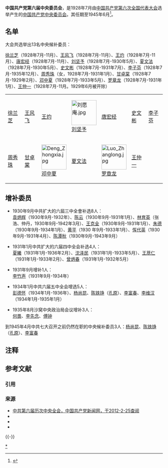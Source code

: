 '''中国共产党第六届中央委员会'''，是1928年7月由[[中国共产党第六次全国代表大会|中国共产党第六次全国代表大会]]选举产生的[[中国共产党中央委员会|中国共产党中央委员会]]。其任期至1945年6月<ref>{{Cite book|title=中华人民共和国职官志|last=何虎生等主编|first=|publisher=北京：中国社会出版社|year=1993年5月|isbn=7-80088-393-0|location=|pages=13}}</ref>。

== 名单 ==
大会共选举出13名中央候补委员：

[[徐兰芝|徐兰芝]]（1928年7月-11月）、[[王风飞|王风飞]]（1928年7月-11月）、[[王灼_(1898年)|王灼]]（1928年7月-11月）、[[唐宏经|唐宏经]]（1928年7月-11月）、[[刘坚予|刘坚予]]（1928年7月-1930年5月）、[[夏文法|夏文法]]（1928年7月-1930年5月）、[[史文彬|史文彬]]（1928年7月-1931年7月）、[[李子芬|李子芬]]（1928年7月-1935年12月）、[[周秀珠|周秀珠]]（女，1928年7月-1931年1月）、[[甘卓棠|甘卓棠]]（1928年7月-1929年2月）、[[邓中夏|邓中夏]]（1928年7月-1933年5月）、[[罗章龙|罗章龙]]（1928年7月-1931年1月）、[[王仲一|王仲一]]（1928年7月-11月。1929年6月被开除）

{| class="wikitable" style="text-align: center;"
|[[徐兰芝|徐兰芝]]
|[[王风飞|王风飞]]
|[[王灼_(1898年)|王灼]]
|[[File:刘愿庵.jpg|80px]]<br />[[刘坚予|刘坚予]]
|[[唐宏经|唐宏经]]
|[[史文彬|史文彬]]
|[[李子芬|李子芬]]
|-
|[[周秀珠|周秀珠]]
|[[甘卓棠|甘卓棠]]
|[[File:Deng_Zhongxia.jpg|80px]]<br />[[邓中夏|邓中夏]]
|[[夏文法|夏文法]]
|[[File:Luo_Zhanglong.jpg|80px]]<br />[[罗章龙|罗章龙]]
|[[王仲一|王仲一]]
|}

== 增补委员 ==
* 1930年9月中共扩大的六屆三中全會补选8人：<br/>[[袁炳辉|袁炳辉]]（1930年9月-1932年）、[[陈云|陈云]]（1930年9月-1931年1月）、[[林育英|林育英]]（张浩、仲丹，1930年9月-1942年3月）、[[王克全|王克全]]（1930年9月-1931年1月）、[[朱德|朱德]]（1930年9月-1934年1月）、[[黄平_(中共中央候补委员)|黄平]]（1930 年9月-1933年1月）、[[恽代英|恽代英]]（1930年9月-1931年4月）、[[陈潭秋|陈潭秋]]（1930年9月-1943年9月）

* 1931年1月中共扩大的六届四中全会补选4人：<br/>[[夏曦|夏曦]]（1931年1月-1936年2月）、[[沈泽民|沈泽民]]（1931年1月-1933年5月）、[[王荩仁|王荩仁]]（1931年1月-1933年2月）、[[曾炳春|曾炳春]]（1931年1月-1932年5月）

* 1931年9月增补1人：<br/>[[李竹声|李竹声]]（1931年9月-1934年）

* 1934年1月中共六届五中全会增选5人：<br/>[[彭德怀|彭德怀]]（1934年1月-1936年）、[[杨尚昆|杨尚昆]]、[[陈铁铮|陈铁铮]]（[[孔原|孔原]]）、[[李富春|李富春]]、[[李维汉|李维汉]]（1934年1月-1935年1月）

* 1935年8月沙窝中央政治局会议增补3人：<br/>[[何畏_(1900年)|何畏]]、[[李先念|李先念]]、[[傅鍾|傅钟]]{{NoteTag|1935年8月沙窝中央政治局会议增补的何畏、李先念、傅钟3名中央候补委员在此后至中国共产党第七次全国代表大会召开之前，均未以中央候补委员资格出席过中央委员会全体会议和中央其他会议，也未以中央候补委员资格出席中国共产党第七次全国代表大会。1945年6月，李先念当选中共第七届中央委员。}}

到1945年4月中共七大召开之前仍然在职的中央候补委员3人：[[杨尚昆|杨尚昆]]、[[陈铁铮|陈铁铮]]（[[孔原|孔原]]）、[[李富春|李富春]]

== 注释 ==
{{NoteFoot}}

== 参考文献 ==
=== 引用 ===
{{Reflist}}

=== 来源 ===
{{refbegin}}
*[http://cpc.people.com.cn/GB/64162/64168/64558/4527140.html 中共第六届历次中央全会，中国共产党新闻网，于2012-2-25查阅]{{Wayback|url=http://cpc.people.com.cn/GB/64162/64168/64558/4527140.html |date=20160222025618 }}
* {{cite news |title=中国共产党第六届中央领导机构 |url=http://cpc.people.com.cn/GB/64162/64168/64558/4428361.html |accessdate=2012-02-25 |website=中国共产党新闻网 |archive-date=2011-05-19 |archive-url=https://web.archive.org/web/20110519103453/http://cpc.people.com.cn/GB/64162/64168/64558/4428361.html |dead-url=no }}
* {{cite news |title=中国共产党第六次全国代表大会(1928年6月18日-7月11日) |url=http://dangshi.people.com.cn/GB/151935/176588/176591/10555415.html |accessdate=2012-02-25 |website=中国共产党新闻网 |archive-date=2018-06-16 |archive-url=https://web.archive.org/web/20180616103247/http://dangshi.people.com.cn/GB/151935/176588/176591/10555415.html |dead-url=no }}
* {{cite news |title=第六届中央委员会（1928年7月—1945年6月） |url=http://cpc.people.com.cn/GB/64162/139962/8437281.html |accessdate=2012-02-25 |website=中国共产党新闻网 |archive-date=2012-05-19 |archive-url=https://web.archive.org/web/20120519120326/http://cpc.people.com.cn/GB/64162/139962/8437281.html |dead-url=no }}
{{refend}}

{{-}}
{{中国共产党的有关信息|中央}}

[[Category:中国共产党第六届中央委员会候补委员|*]]